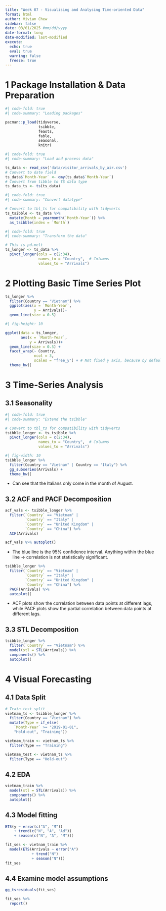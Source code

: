 ```yaml
---
title: "Week 07 - Visualising and Analysing Time-oriented Data"
format: html
author: Vivian Chew
sidebar: false
date: 03/01/2025 #mm/dd/yyyy
date-format: long
date-modified: last-modified
execute:
  echo: true
  eval: true
  warning: false
  freeze: true
---
```


# 1 Package Installation & Data Preparation
```r
#| code-fold: true
#| code-summary: "Loading packages"

pacman::p_load(tidyverse,
               tsibble,
               feasts,
               fable,
               seasonal,
               knitr)
```

```r
#| code-fold: true
#| code-summary: "Load and process data"

ts_data <- read_csv('data/visitor_arrivals_by_air.csv')
# Convert to date field
ts_data$`Month-Year` <- dmy(ts_data$`Month-Year`)
# Convert from tibble to TS data type
ts_data_ts <- ts(ts_data)
```
```r
#| code-fold: true
#| code-summary: "Convert datatype"

# Convert to tbl_ts for compatibility with tidyverts
ts_tsibble <- ts_data %>%
  mutate(Month = yearmonth(`Month-Year`)) %>%
  as_tsibble(index = `Month`)
```


```r
#| code-fold: true
#| code-summary: "Transform the data"

# This is pd.melt
ts_longer <- ts_data %>%
  pivot_longer(cols = c(2:34),
               names_to = "Country",  # Columns
               values_to = "Arrivals")
```

# 2 Plotting Basic Time Series Plot
```r
ts_longer %>%
  filter(Country == "Vietnam") %>%
  ggplot(aes(x = `Month-Year`, 
             y = Arrivals))+
  geom_line(size = 0.5)
```

```r
#| fig-height: 10

ggplot(data = ts_longer, 
       aes(x = `Month-Year`, 
           y = Arrivals))+
  geom_line(size = 0.5) +
  facet_wrap(~ Country,
             ncol = 3,
             scales = "free_y") + # Not fixed y axis, because by default it is fixed
  theme_bw()
```

# 3 Time-Series Analysis
## 3.1 Seasonality

```r
#| code-fold: true
#| code-summary: "Extend the tsibble"

# Convert to tbl_ts for compatibility with tidyverts
tsibble_longer <- ts_tsibble %>%
  pivot_longer(cols = c(2:34),
               names_to = "Country",  # Columns
               values_to = "Arrivals")
```

```r
#| fig-width: 10
tsibble_longer %>%
  filter(Country == "Vietnam" | Country == "Italy") %>%
  gg_subseries(Arrivals) +
  theme_bw()
```
- Can see that the Italians only come in the month of August.

## 3.2 ACF and PACF Decomposition 
```r
acf_vals <- tsibble_longer %>%
  filter(`Country` == "Vietnam" |
         `Country` == "Italy" |
         `Country` == "United Kingdom" |
         `Country` == "China") %>%
  ACF(Arrivals)

acf_vals %>% autoplot()
```

- The blue line is the 95% confidence interval. Anything within the blue line -> correlation is not statistically significant.

```r
tsibble_longer %>%
  filter(`Country` == "Vietnam" |
         `Country` == "Italy" |
         `Country` == "United Kingdom" |
         `Country` == "China") %>%
  PACF(Arrivals) %>%
  autoplot()
```

- ACF plots show the correlation between data points at different lags, while PACF plots show the partial correlation between data points at different lags.

## 3.3 STL Decomposition

```r
tsibble_longer %>%
  filter(`Country` == "Vietnam") %>%
  model(stl = STL(Arrivals)) %>%
  components() %>%
  autoplot()
```

# 4 Visual Forecasting
## 4.1 Data Split
```r
# Train test split
vietnam_ts <- tsibble_longer %>%
  filter(Country == "Vietnam") %>% 
  mutate(Type = if_else(
    `Month-Year` >= "2019-01-01", 
    "Hold-out", "Training"))

vietnam_train <- vietnam_ts %>%
  filter(Type == "Training")

vietnam_test <- vietnam_ts %>%
  filter(Type == "Hold-out")
```

## 4.2 EDA

```r
vietnam_train %>%
  model(stl = STL(Arrivals)) %>%
  components() %>%
  autoplot()
```

## 4.3 Model fitting
```r
ETS(y ~ error(c("A", "M")) 
    + trend(c("N", "A", "Ad")) 
    + season(c("N", "A", "M")))

fit_ses <- vietnam_train %>%
  model(ETS(Arrivals ~ error("A") 
            + trend("N") 
            + season("N")))
fit_ses
```

## 4.4 Examine model assumptions
```r
gg_tsresiduals(fit_ses)
```
```r
fit_ses %>%
  report()
```

